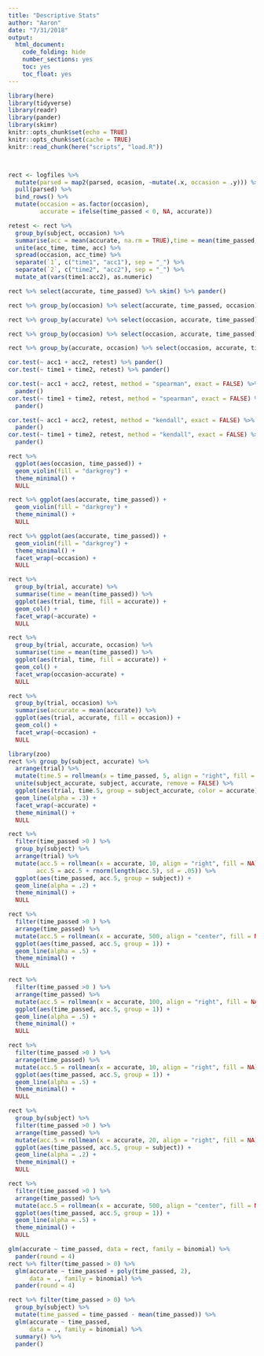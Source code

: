 ```yaml
---
title: "Descriptive Stats"
author: "Aaron"
date: "7/31/2018"
output: 
  html_document:
    code_folding: hide
    number_sections: yes
    toc: yes
    toc_float: yes
---
```


```r
library(here)
library(tidyverse)
library(readr)
library(pander)
library(skimr)
knitr::opts_chunk$set(echo = TRUE)
knitr::opts_chunk$set(cache = TRUE)
knitr::read_chunk(here("scripts", "load.R"))
```

```r
```

```r
```

```r
rect <- logfiles %>%
  mutate(parsed = map2(parsed, ocasion, ~mutate(.x, occasion = .y))) %>%
  pull(parsed) %>%
  bind_rows() %>%
  mutate(occasion = as.factor(occasion),
         accurate = ifelse(time_passed < 0, NA, accurate))

retest <- rect %>%
  group_by(subject, occasion) %>%
  summarise(acc = mean(accurate, na.rm = TRUE),time = mean(time_passed, na.rm = TRUE)) %>% 
  unite(acc_time, time, acc) %>% 
  spread(occasion, acc_time) %>% 
  separate(`1`, c("time1", "acc1"), sep = "_") %>% 
  separate(`2`, c("time2", "acc2"), sep = "_") %>% 
  mutate_at(vars(time1:acc2), as.numeric)
```

```r
rect %>% select(accurate, time_passed) %>% skim() %>% pander()
```

```r
rect %>% group_by(occasion) %>% select(accurate, time_passed, occasion) %>% skim() %>% pander(split.tables = Inf)
```
```r
rect %>% group_by(accurate) %>% select(occasion, accurate, time_passed) %>% skim() %>% pander()
```

```r
rect %>% group_by(occasion) %>% select(occasion, accurate, time_passed) %>% skim() %>% pander()
```

```r
rect %>% group_by(accurate, occasion) %>% select(occasion, accurate, time_passed) %>% skim() %>% pander()
```

```r
cor.test(~ acc1 + acc2, retest) %>% pander()
cor.test(~ time1 + time2, retest) %>% pander()
```

```r
cor.test(~ acc1 + acc2, retest, method = "spearman", exact = FALSE) %>%
  pander()
cor.test(~ time1 + time2, retest, method = "spearman", exact = FALSE) %>%
  pander()
```

```r
cor.test(~ acc1 + acc2, retest, method = "kendall", exact = FALSE) %>%
  pander()
cor.test(~ time1 + time2, retest, method = "kendall", exact = FALSE) %>%
  pander()
```

```r
rect %>%
  ggplot(aes(occasion, time_passed)) +
  geom_violin(fill = "darkgrey") +
  theme_minimal() +
  NULL
```

```r
rect %>% ggplot(aes(accurate, time_passed)) + 
  geom_violin(fill = "darkgrey") +
  theme_minimal() +
  NULL
```

```r
rect %>% ggplot(aes(accurate, time_passed)) + 
  geom_violin(fill = "darkgrey") +
  theme_minimal() +
  facet_wrap(~occasion) +
  NULL
```

```r
rect %>%
  group_by(trial, accurate) %>%
  summarise(time = mean(time_passed)) %>%
  ggplot(aes(trial, time, fill = accurate)) +
  geom_col() +
  facet_wrap(~accurate) +
  NULL
```

```r
rect %>%
  group_by(trial, accurate, occasion) %>%
  summarise(time = mean(time_passed)) %>%
  ggplot(aes(trial, time, fill = accurate)) +
  geom_col() +
  facet_wrap(occasion~accurate) +
  NULL
```

```r
rect %>%
  group_by(trial, occasion) %>%
  summarise(accurate = mean(accurate)) %>%
  ggplot(aes(trial, accurate, fill = occasion)) +
  geom_col() +
  facet_wrap(~occasion) +
  NULL
```

```r
library(zoo)
rect %>% group_by(subject, accurate) %>%
  arrange(trial) %>%
  mutate(time.5 = rollmean(x = time_passed, 5, align = "right", fill = NA)) %>% 
  unite(subject_accurate, subject, accurate, remove = FALSE) %>% 
  ggplot(aes(trial, time.5, group = subject_accurate, color = accurate)) +
  geom_line(alpha = .3) +
  facet_wrap(~accurate) +
  theme_minimal() +
  NULL
```

```r
rect %>%
  filter(time_passed >0 ) %>%
  group_by(subject) %>%
  arrange(trial) %>%
  mutate(acc.5 = rollmean(x = accurate, 10, align = "right", fill = NA),
        acc.5 = acc.5 + rnorm(length(acc.5), sd = .05)) %>% 
  ggplot(aes(time_passed, acc.5, group = subject)) +
  geom_line(alpha = .2) +
  theme_minimal() +
  NULL
```

```r
rect %>%
  filter(time_passed >0 ) %>%
  arrange(time_passed) %>%
  mutate(acc.5 = rollmean(x = accurate, 500, align = "center", fill = NA)) %>% 
  ggplot(aes(time_passed, acc.5, group = 1)) +
  geom_line(alpha = .5) +
  theme_minimal() +
  NULL
```

```r
rect %>%
  filter(time_passed >0 ) %>%
  arrange(time_passed) %>%
  mutate(acc.5 = rollmean(x = accurate, 100, align = "right", fill = NA)) %>% 
  ggplot(aes(time_passed, acc.5, group = 1)) +
  geom_line(alpha = .5) +
  theme_minimal() +
  NULL
```

```r
rect %>%
  filter(time_passed >0 ) %>%
  arrange(time_passed) %>%
  mutate(acc.5 = rollmean(x = accurate, 10, align = "right", fill = NA)) %>% 
  ggplot(aes(time_passed, acc.5, group = 1)) +
  geom_line(alpha = .5) +
  theme_minimal() +
  NULL
```

```r
rect %>%
  group_by(subject) %>% 
  filter(time_passed >0 ) %>%
  arrange(time_passed) %>%
  mutate(acc.5 = rollmean(x = accurate, 20, align = "right", fill = NA)) %>% 
  ggplot(aes(time_passed, acc.5, group = subject)) +
  geom_line(alpha = .2) +
  theme_minimal() +
  NULL
```

```r
rect %>%
  filter(time_passed >0 ) %>%
  arrange(time_passed) %>%
  mutate(acc.5 = rollmean(x = accurate, 500, align = "center", fill = NA)) %>% 
  ggplot(aes(time_passed, acc.5, group = 1)) +
  geom_line(alpha = .5) +
  theme_minimal() +
  NULL
```

```r
glm(accurate ~ time_passed, data = rect, family = binomial) %>%
  pander(round = 4)
rect %>% filter(time_passed > 0) %>%
  glm(accurate ~ time_passed + poly(time_passed, 2),
      data = ., family = binomial) %>%
  pander(round = 4)

rect %>% filter(time_passed > 0) %>%
  group_by(subject) %>% 
  mutate(time_passed = time_passed - mean(time_passed)) %>% 
  glm(accurate ~ time_passed,
      data = ., family = binomial) %>% 
  summary() %>% 
  pander()
```

